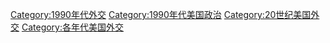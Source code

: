 [[Category:1990年代外交|Category:1990年代外交]]
[[Category:1990年代美国政治|Category:1990年代美国政治]]
[[Category:20世纪美国外交|Category:20世纪美国外交]]
[[Category:各年代美国外交|Category:各年代美国外交]]